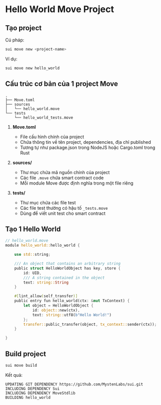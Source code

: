 # Hello World Move Project 



## Tạo project 

Cú pháp: 

```bash
sui move new <project-name>
```

Ví dụ: 
```bash
sui move new hello_world
```


## Cấu trúc cơ bản của 1 project Move 

```
.
├── Move.toml
├── sources
│   └── hello_world.move
└── tests
    └── hello_world_tests.move
```

1. **Move.toml**
   - File cấu hình chính của project
   - Chứa thông tin về tên project, dependencies, địa chỉ published
   - Tương tự như package.json trong NodeJS hoặc Cargo.toml trong Rust

2. **sources/**
   - Thư mục chứa mã nguồn chính của project
   - Các file `.move` chứa smart contract code
   - Mỗi module Move được định nghĩa trong một file riêng

3. **tests/**
   - Thư mục chứa các file test
   - Các file test thường có hậu tố `_tests.move`
   - Dùng để viết unit test cho smart contract


## Tạo 1 Hello World

```rust
// hello_world.move
module hello_world::hello_world {

    use std::string;

    /// An object that contains an arbitrary string
    public struct HelloWorldObject has key, store {
        id: UID,
        /// A string contained in the object
        text: string::String
    }

    #[lint_allow(self_transfer)]
    public entry fun hello_world(ctx: &mut TxContext) {
        let object = HelloWorldObject {
            id: object::new(ctx),
            text: string::utf8(b"Hello World!")
        };
        transfer::public_transfer(object, tx_context::sender(ctx));
    }

}
```

## Build project

```bash
sui move build
```

Kết quả: 
```
UPDATING GIT DEPENDENCY https://github.com/MystenLabs/sui.git
INCLUDING DEPENDENCY Sui
INCLUDING DEPENDENCY MoveStdlib
BUILDING hello_world
```







